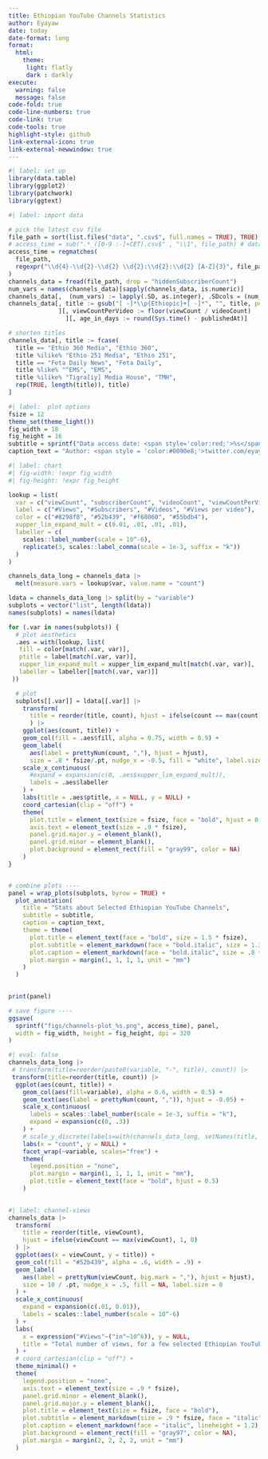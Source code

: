 ```yaml
---
title: Ethiopian YouTube Channels Statistics
author: Eyayaw
date: today
date-format: long
format: 
  html:
    theme: 
     light: flatly
     dark : darkly
execute: 
  warning: false
  message: false
code-fold: true
code-line-numbers: true
code-link: true
code-tools: true
highlight-style: github
link-external-icon: true
link-external-newwindow: true
---
```


```r
#| label: set up
library(data.table)
library(ggplot2)
library(patchwork)
library(ggtext)
```

```r
#| label: import data

# pick the latest csv file
file_path = sort(list.files("data", ".csv$", full.names = TRUE), TRUE)[[1]]
# access_time = sub(".*_([0-9 :-]+CET).csv$" , "\\1", file_path) # data access time
access_time = regmatches(
  file_path,
  regexpr("\\d{4}-\\d{2}-\\d{2} \\d{2}:\\d{2}:\\d{2} [A-Z]{3}", file_path)
)
channels_data = fread(file_path, drop = "hiddenSubscriberCount")
num_vars = names(channels_data)[sapply(channels_data, is.numeric)]
channels_data[,  (num_vars) := lapply(.SD, as.integer), .SDcols = (num_vars)]
channels_data[, title := gsub("[ -]*\\p{Ethiopic}+[ -]*", "", title, perl = TRUE)
              ][, viewCountPerVideo := floor(viewCount / videoCount)
                ][, age_in_days := round(Sys.time() - publishedAt)]

# shorten titles
channels_data[, title := fcase(
  title == "Ethio 360 Media", "Ethio 360",
  title %ilike% "Ethio 251 Media", "Ethio 251",
  title == "Feta Daily News", "Feta Daily", 
  title %like% "^EMS", "EMS", 
  title %ilike% "Tigra[iy] Media House", "TMH",
  rep(TRUE, length(title)), title)
]
```


```r
#| label:  plot options
fsize = 12
theme_set(theme_light())
fig_width = 18
fig_height = 16
subtitle = sprintf("Data access date: <span style='color:red;'>%s</span>", access_time)
caption_text = "Author: <span style = 'color:#0090e8;'>twitter.com/eyayaw</span><br>Data: accessed via <span style = 'color:red;'>YouTube Data API v3</span>"
```

```r
#| label: chart
#| fig-width: !expr fig_width
#| fig-height: !expr fig_height

lookup = list(
  var = c("viewCount", "subscriberCount", "videoCount", "viewCountPerVideo"),
  label = c("#Views", "#Subscribers", "#Videos", "#Views per video"),
  color = c("#8298f8", "#52b439", "#f68060", "#55bdb4"),
  xupper_lim_expand_mult = c(0.01, .01, .01, .01),
  labeller = c(
    scales::label_number(scale = 10^-6),
    replicate(3, scales::label_comma(scale = 1e-3, suffix = "k"))
  )
)

channels_data_long = channels_data |>
  melt(measure.vars = lookup$var, value.name = "count")

ldata = channels_data_long |> split(by = "variable")
subplots = vector("list", length(ldata))
names(subplots) = names(ldata)

for (.var in names(subplots)) {
  # plot aesthetics
  .aes = with(lookup, list(
   fill = color[match(.var, var)],
   ptitle = label[match(.var, var)],
   xupper_lim_expand_mult = xupper_lim_expand_mult[match(.var, var)],
   labeller = labeller[[match(.var, var)]]
 ))

  # plot
  subplots[[.var]] = ldata[[.var]] |> 
    transform(
      title = reorder(title, count), hjust = ifelse(count == max(count), 1, 0)
      ) |> 
    ggplot(aes(count, title)) +
    geom_col(fill = .aes$fill, alpha = 0.75, width = 0.9) +
    geom_label(
      aes(label = prettyNum(count, ","), hjust = hjust), 
      size = .8 * fsize/.pt, nudge_x = -0.5, fill = "white", label.size = 0) +
    scale_x_continuous(
      #expand = expansion(c(0, .aes$xupper_lim_expand_mult)),
      labels = .aes$labeller
    ) +
    labs(title = .aes$ptitle, x = NULL, y = NULL) +
    coord_cartesian(clip = "off") + 
    theme(
      plot.title = element_text(size = fsize, face = "bold", hjust = 0.5),
      axis.text = element_text(size = .9 * fsize),
      panel.grid.major.y = element_blank(),
      panel.grid.minor = element_blank(),
      plot.background = element_rect(fill = "gray99", color = NA)
    )
}


# combine plots ----
panel = wrap_plots(subplots, byrow = TRUE) +
  plot_annotation(
    title = "Stats about Selected Ethiopian YouTube Channels",
    subtitle = subtitle,
    caption = caption_text,
    theme = theme(
      plot.title = element_text(face = "bold", size = 1.5 * fsize),
      plot.subtitle = element_markdown(face = "bold.italic", size = 1.3 * fsize),
      plot.caption = element_markdown(face = "bold.italic", size = .8 * fsize, lineheight = 1.2),
      plot.margin = margin(1, 1, 1, 1, unit = "mm")
    )
  ) 
  

print(panel)

# save figure ----
ggsave(
  sprintf("figs/channels-plot_%s.png", access_time), panel,
  width = fig_width, height = fig_height, dpi = 320
)
```

```r
#| eval: false
channels_data_long |> 
 # transform(title=reorder(paste0(variable, "-", title), count)) |> 
 transform(title=reorder(title, count)) |> 
  ggplot(aes(count, title)) +
    geom_col(aes(fill=variable), alpha = 0.6, width = 0.5) +
    geom_text(aes(label = prettyNum(count, ",")), hjust = -0.05) +
    scale_x_continuous(
      labels = scales::label_number(scale = 1e-3, suffix = "k"),
      expand = expansion(c(0, .3))
    ) + 
    # scale_y_discrete(labels=with(channels_data_long, setNames(title, paste0(variable, "-", title)))) + 
    labs(x = "count", y = NULL) +
    facet_wrap(~variable, scales="free") + 
    theme(
      legend.position = "none",
      plot.margin = margin(1, 1, 1, 1, unit = "mm"),
      plot.title = element_text(face = "bold", hjust = 0.5)
    )
  
```

```r
#| label: channel-views
channels_data |>
  transform(
    title = reorder(title, viewCount),
    hjust = ifelse(viewCount == max(viewCount), 1, 0)
  ) |>
  ggplot(aes(x = viewCount, y = title)) +
  geom_col(fill = "#52b439", alpha = .6, width = .9) +
  geom_label(
    aes(label = prettyNum(viewCount, big.mark = ","), hjust = hjust),
    size = 10 / .pt, nudge_x = .5, fill = NA, label.size = 0
  ) +
  scale_x_continuous(
    expand = expansion(c(.01, 0.01)),
    labels = scales::label_number(scale = 10^-6)
  ) +
  labs(
    x = expression("#Views"~("in"~10^6)), y = NULL,
    title = "Total number of views, for a few selected Ethiopian YouTube Channels", subtitle = subtitle, caption = caption_text
  ) +
  # coord_cartesian(clip = "off") +
  theme_minimal() +
  theme(
    legend.position = "none",
    axis.text = element_text(size = .9 * fsize),
    panel.grid.minor = element_blank(),
    panel.grid.major.y = element_blank(),
    plot.title = element_text(size = fsize, face = "bold"),
    plot.subtitle = element_markdown(size = .9 * fsize, face = "italic"),
    plot.caption = element_markdown(face = "italic", lineheight = 1.2),
    plot.background = element_rect(fill = "gray97", color = NA),
    plot.margin = margin(2, 2, 2, 2, unit = "mm")
  )
```

